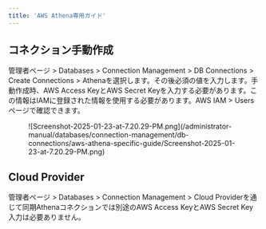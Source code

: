 ```yaml
---
title: 'AWS Athena専用ガイド'
---
```


## コネクション手動作成

管理者ページ &gt; Databases &gt; Connection Management &gt; DB Connections &gt; Create Connections &gt; Athenaを選択します。その後必須の値を入力します。手動作成時、AWS Access KeyとAWS Secret Keyを入力する必要があります。この情報はIAMに登録された情報を使用する必要があります。AWS IAM &gt; Usersページで確認できます。

<figure data-layout="center" data-align="center">
![Screenshot-2025-01-23-at-7.20.29-PM.png](/administrator-manual/databases/connection-management/db-connections/aws-athena-specific-guide/Screenshot-2025-01-23-at-7.20.29-PM.png)
</figure>

## Cloud Provider

管理者ページ &gt; Databases &gt; Connection Management &gt; Cloud Providerを通じて同期Athenaコネクションでは別途のAWS Access KeyとAWS Secret Key入力は必要ありません。
